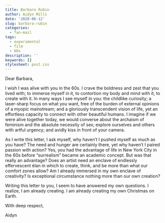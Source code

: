 ```yaml
---
title: Barbara Rubin
author: Aidyn Mills
date: '2020-06-12'
slug: barbara-rubin
categories:
  - fan-mail
tags:
  - experimental
  - film
  - 60s
description: ''
keywords: []
stylesheet: post.css
---
```


Dear Barbara,

I wish I was alive with you in the 60s. I crave the boldness and zest that you lived with; to immerse myself in it, to contortion my body and mind with it, to create with it. In many ways I see myself in you: the childlike curiosity; a laser-sharp focus on what you want, free of the burden of external opinions of a myopic mainstream; and a gloriously transcendent vision of life, yet an effortless capacity to connect with other beautiful humans. I imagine if we were alive together today, we would converse about the archaism of feminism and the absolute necessity of sex; explore ourselves and others with artful urgency; and avidly kiss in front of your camera.

As I write this letter, I ask myself, why haven’t I pushed myself as much as you have? The need and hunger are certainly there, yet why haven’t I paired passion with action? Yes, you had the advantage of life in New York City in the 60s before “surrealism” became an academic concept. But was that really an advantage? Does an artist need an enclave of endlessly effervescent élan in which to create, think, and be more than what our comfort zones allow? Am I already immersed in my own enclave of creativity? Is exceptional circumstance nothing more than our own creation? 

Writing this letter to you, I seem to have answered my own questions. I realize, I am already creating. I am already creating my own Christmas on Earth.



With deep respect,

Aidyn

